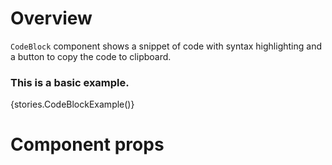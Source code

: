 
<Meta title="Modules/Content/Components/CodeBlock" component={CodeBlock} />

# Overview

`CodeBlock` component shows a snippet of code with syntax highlighting and a button to copy the code
to clipboard.

### This is a basic example.

<Preview>
    <Story name="CodeBlock">{stories.CodeBlockExample()}</Story>
</Preview>

# Component props

<Props of={CodeBlock} />
